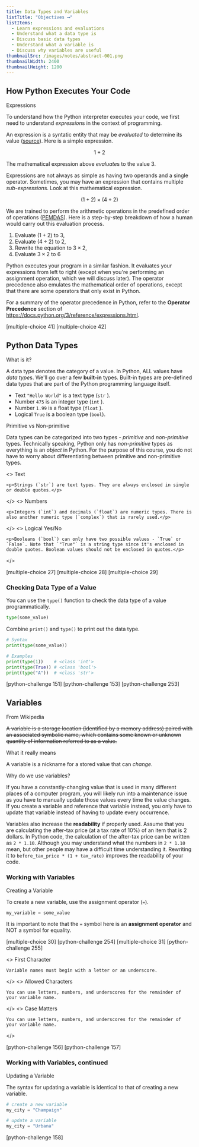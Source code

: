 ```yaml
---
title: Data Types and Variables
listTitle: "Objectives ⟶"
listItems:
  - Learn expressions and evaluations
  - Understand what a data type is
  - Discuss basic data types
  - Understand what a variable is
  - Discuss why variables are useful
thumbnailSrc: /images/notes/abstract-001.png
thumbnailWidth: 2400
thumbnailHeight: 1200
---
```


<CenteredColumn>

## How Python Executes Your Code

<Chip color="black">Expressions</Chip>

To understand how the Python interpreter executes your code, we first need to understand *expression*s in the context of programming.

An expression is a syntatic entity that may be _evaluated_ to determine its value ([source](<https://en.wikipedia.org/wiki/Expression_(computer_science)>)). Here is a simple expression.

$$
1 + 2
$$

The mathematical expression above *evaluate*s to the value $3$.

Expressions are not always as simple as having two operands and a single operator. Sometimes, you may have an expression that contains multiple *sub-expression*s. Look at this mathematical expression.

$$
(1 + 2) \times (4 \div 2)
$$

We are trained to perform the arithmetic operations in the predefined order of operations ([PEMDAS](https://www.khanacademy.org/math/cc-sixth-grade-math/cc-6th-arithmetic-operations/cc-6th-order-of-operations/v/more-complicated-order-of-operations-example)). Here is a step-by-step breakdown of how a human would carry out this evaluation process.

1. Evaluate $(1 + 2)$ to $3$,
2. Evaluate $(4 \div 2)$ to $2$,
3. Rewrite the equation to $3 \times 2$,
4. Evaluate $3 \times 2$ to $6$

Python executes your program in a similar fashion. It evaluates your expressions from left to right (except when you're performing an assignment operation, which we will discuss later). The operator precedence also emulates the mathematical order of operations, except that there are some operators that only exist in Python.

For a summary of the operator precedence in Python, refer to the **Operator Precedence** section of https://docs.python.org/3/reference/expressions.html.

</CenteredColumn>

[multiple-choice 41]
[multiple-choice 42]

<CenteredColumn>

## Python Data Types

<Chip color="black">What is it?</Chip>

A data type denotes the category of a value. In Python, ALL values have *data type*s. We'll go over a few **built-in** types. Built-in types are pre-defined data types that are part of the Python programming language itself.

- Text `"Hello World"` is a text type (`str` ).
- Number `475` is an integer type (`int` ).
- Number `1.99` is a float type (`float` ).
- Logical `True` is a boolean type (`bool`).

<Chip color="black">Primitive vs Non-primitive</Chip>

Data types can be categorized into two types - <em className="color-blue">primitive</em> and <em className="color-blue">non-primitive</em> types. Technically speaking, Python only has _non-primitive_ types as everything is an _object_ in Python. For the purpose of this course, you do not have to worry about differentiating between primitive and non-primitive types.

</CenteredColumn>

<RowBoxItems title="Python Basic Data Types" color="blue">
  <>
    <Chip color="blue">Text</Chip>

    <p>Strings (`str`) are text types. They are always enclosed in single or double quotes.</p>

  </>
  <>
    <Chip color="blue">Numbers</Chip>

    <p>Integers (`int`) and decimals (`float`) are numeric types. There is also another numeric type (`complex`) that is rarely used.</p>

  </>
  <>
    <Chip color="blue">Logical Yes/No</Chip>

    <p>Booleans (`bool`) can only have two possible values - `True` or `False`. Note that `"True"` is a string type since it's enclosed in double quotes. Boolean values should not be enclosed in quotes.</p>

  </>
</RowBoxItems>

[multiple-choice 27]
[multiple-choice 28]
[multiple-choice 29]

<CenteredColumn>

### Checking Data Type of a Value

You can use the `type()` function to check the data type of a value programmatically.

```python
type(some_value)
```

Combine `print()` and `type()` to print out the data type.

```python
# Syntax
print(type(some_value))

# Examples
print(type(1))    # <class 'int'>
print(type(True)) # <class 'bool'>
print(type("A"))  # <class 'str'>
```

</CenteredColumn>

[python-challenge 151]
[python-challenge 153]
[python-challenge 253]

<CenteredColumn>

## Variables

<Chip>From Wikipedia</Chip>

~~A variable is a storage location (identified by a memory address) paired with an associated symbolic name, which contains some known or unknown quantity of information referred to as a value.~~

<Chip color="black">What it really means</Chip>

A variable is a nickname for a stored value that can _change_.

<Chip color="black">Why do we use variables?</Chip>

If you have a constantly-changing value that is used in many different places of a computer program, you will likely run into a maintenance issue as you have to manually update those values every time the value changes. If you create a variable and reference that variable instead, you only have to update that variable instead of having to update every occurrence.

Variables also increase the **readability** if properly used. Assume that you are calculating the after-tax price (at a tax rate of 10%) of an item that is 2 dollars. In Python code, the calculation of the after-tax price can be written as `2 * 1.10`. Although you may understand what the numbers in `2 * 1.10` mean, but other people may have a difficult time understanding it. Rewriting it to `before_tax_price * (1 + tax_rate)` improves the readability of your code.

### Working with Variables

<Chip color="black">Creating a Variable</Chip>

To create a new variable, use the assignment operator (`=`).

```python
my_variable = some_value
```

It is important to note that the `=` symbol here is an **assignment operator** and NOT a symbol for equality.

</CenteredColumn>

[multiple-choice 30]
[python-challenge 254]
[multiple-choice 31]
[python-challenge 255]

<RowBoxItems title="Python Variable Naming Rules" color="blue">
  <>
    <Chip>First Character</Chip>

    Variable names must begin with a letter or an underscore.

  </>
  <>
    <Chip>Allowed Characters</Chip>

    You can use letters, numbers, and underscores for the remainder of your variable name.

  </>
  <>
    <Chip>Case Matters</Chip>

    You can use letters, numbers, and underscores for the remainder of your variable name.

  </>
</RowBoxItems>

[python-challenge 156]
[python-challenge 157]

<CenteredColumn>

### Working with Variables, continued

<Chip color="black">Updating a Variable</Chip>

The syntax for updating a variable is identical to that of creating a new variable.

```python
# create a new variable
my_city = "Champaign"

# update a variable
my_city = "Urbana"
```

</CenteredColumn>

[python-challenge 158]
